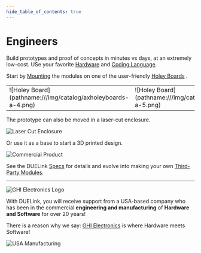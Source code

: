 ```yaml
---
hide_table_of_contents: true
---
```


# Engineers
Build prototypes and proof of concepts in minutes vs days, at an extremely low-cost. USe your favorite [Hardware](./hw/intro) and [Coding Language](./language/intro).

Start by [Mounting](./products/axmounting-a) the modules on one of the user-friendly [Holey Boards](./products/axholeyboards-a)  .

<table>
<td width='50%'>
    ![Holey Board](pathname:///img/catalog/axholeyboards-a-4.png)
</td>
<td width='50%'>
    ![Holey Board](pathname:///img/catalog/axholeyboards-a-5.png)
</td>
</table>

The prototype can also be moved in a laser-cut enclosure.

![Laser Cut Enclosure](pathname:///img/laser-enclosure.png)

Or use it as a base to start a 3D printed design.

![Commercial Product](pathname:///img/commercial-product.png)

See the DUELink [Specs](./specs) for details and evolve into making your own [Third-Party Modules](./catalog/third-party).

---

![GHI Electronics Logo](pathname:///img/ghi-electronics-logo.png)

With DUELink, you will receive support from a USA-based company who has been in the commercial **engineering and manufacturing** of **Hardware and Software** for over 20 years! 

There is a reason why we say: [GHI Electronics](https://www.ghielectronics.com/) is where Hardware meets Software!

![USA Manufacturing](pathname:///img/usa-mfg.png)
